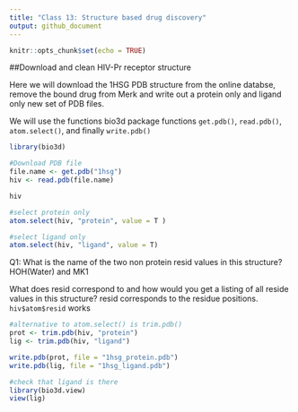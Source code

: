 ```yaml
---
title: "Class 13: Structure based drug discovery"
output: github_document
---
```


```r
knitr::opts_chunk$set(echo = TRUE)
```
##Download and clean HIV-Pr receptor structure

Here we will download the 1HSG PDB structure from the online databse, remove the bound drug from Merk and write out a protein only and ligand only new set of PDB files.

We will use the functions bio3d package functions `get.pdb()`, `read.pdb()`, `atom.select()`, and finally `write.pdb()`

```r
library(bio3d)

#Download PDB file
file.name <- get.pdb("1hsg")
hiv <- read.pdb(file.name)
```

```r
hiv

#select protein only
atom.select(hiv, "protein", value = T )

#select ligand only
atom.select(hiv, "ligand", value = T)
```

Q1: What is the name of the two non protein resid values in this structure? HOH(Water) and MK1

What does resid correspond to and how would you get a listing of all reside values in this structure? resid corresponds to the residue positions. `hiv$atom$resid` works

```r
#alternative to atom.select() is trim.pdb()
prot <- trim.pdb(hiv, "protein")
lig <- trim.pdb(hiv, "ligand")

write.pdb(prot, file = "1hsg_protein.pdb")
write.pdb(lig, file = "1hsg_ligand.pdb")
```


```r
#check that ligand is there
library(bio3d.view)
view(lig)
```

